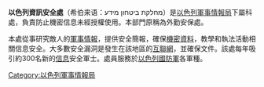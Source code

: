 {{Unreferenced |time=2011-08-22T08:24:10+00:00 }}
{{noteTA
|G1=IT}}

'''以色列資訊安全處'''（希伯来语：מחלקת ביטחון מידע）是[[以色列軍事情報局|以色列軍事情報局]]下屬科處，負責防止機密信息未經授權使用。本部門原稱為外勤安保處。

本處從事研究敵人的[[軍事情報|軍事情報]]，提供安全簡報，確保[[機密|機密]][[資料|資料]]，教學和執法活動相關信息安全。大多數安全漏洞是發生在該地區的[[互聯網|互聯網]]，並確保文件。該處每年吸引約300名新的[[信息|信息]]安全軍士。處員服務於[[以色列國防軍|以色列國防軍]]各軍種。

[[Category:以色列軍事情報局|Category:以色列軍事情報局]]


{{Israel-stub}}
